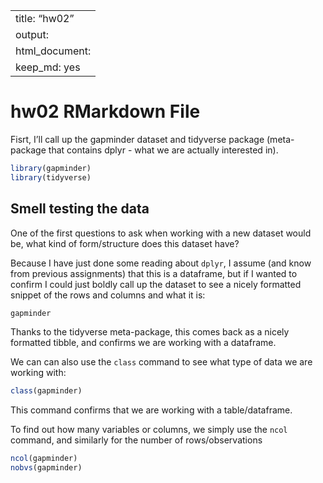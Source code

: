 
---
title: "hw02"
output: 
  html_document: 
    keep_md: yes
---
# hw02 RMarkdown File

Fisrt, I'll call up the gapminder dataset and tidyverse package (meta-package that contains dplyr - what we are actually interested in).

```r
library(gapminder)
library(tidyverse)
```

## Smell testing the data

One of the first questions to ask when working with a new dataset would be, what kind of form/structure does this dataset have? 

Because I have just done some reading about ```dplyr```, I assume (and know from previous assignments) that this is a dataframe, but if I wanted to confirm I could just boldly call up the dataset to see a nicely formatted snippet of the rows and columns and what it is:

```r
gapminder
```

Thanks to the tidyverse meta-package, this comes back as a nicely formatted tibble, and confirms we are working with a dataframe.

We can can also use the ```class``` command to see what type of data we are working with:

```r
class(gapminder)
```

This command confirms that we are working with a table/dataframe. 

To find out how many variables or columns, we simply use the ```ncol``` command, and similarly for the number of rows/observations

```r
ncol(gapminder)
nobvs(gapminder)
```

